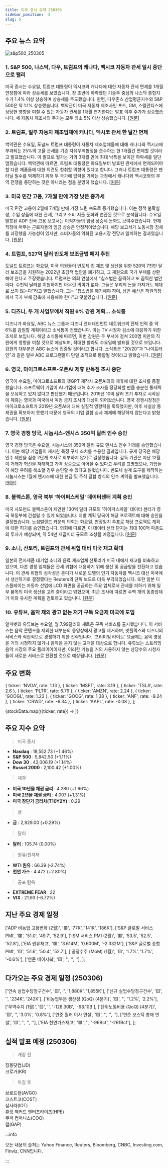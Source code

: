 ```yaml
---
title: 미국 증시 요약 250305
sidebar_position: -3
slug: 5
---
```


## 주요 뉴스 요약

![s&p500_250305](/map/250305.png)

### 1. **S&P 500, 나스닥, 다우, 트럼프의 캐나다, 멕시코 자동차 관세 일시 중단으로 랠리**

미국 증시는 수요일, 트럼프 대통령이 멕시코와 캐나다에 대한 자동차 관세 면제를 1개월 연장함에 따라 상승세를 보였습니다. 장 초반에 하락했던 기술주 중심의 나스닥 종합지수가 1.4% 이상 상승하며 상승세를 주도했습니다. 한편, 다우존스 산업평균지수와 S&P 500은 약 1.1% 상승했습니다. 백악관이 미국 자동차 제조사인 포드, GM, 스텔란티스에 상당한 영향을 미칠 수 있는 자동차 관세를 1개월 연기한다는 발표 이후 주가가 상승했습니다. 세 자동차 제조사의 주가는 모두 최소 5% 이상 상승했습니다. [[원문]](https://finance.yahoo.com/news/live/stock-market-today-sp-500-nasdaq-dow-rally-after-trump-pauses-canada-mexico-auto-tariffs-003340994.html)

### 2. **트럼프, 일부 자동차 제조업체에 캐나다, 멕시코 관세 한 달간 면제**

백악관은 수요일, 도널드 트럼프 대통령이 자동차 제조업체들에 대해 캐나다와 멕시코에 부과되는 25%의 고율 관세를 기존 자유무역협정을 준수하는 한 1개월간 면제할 것이라고 발표했습니다. 이 발표로 월가는 거의 3개월 만에 최대 낙폭을 보이던 하락세를 일단 멈췄습니다. 백악관에 따르면, 트럼프 대통령은 화요일부터 발효된 관세에서 면제되어야 할 다른 제품들에 대한 의견도 청취할 의향이 있다고 합니다. 그러나 트럼프 대통령은 펜타닐 밀수를 억제하기 위해 두 국가에 압력을 가하는 과정에서 캐나다와 멕시코와의 무역 전쟁을 중단하는 것은 아니라는 점을 분명히 했습니다. [[원문]](https://www.reuters.com/world/americas/us-make-canada-mexico-tariff-announcement-wednesday-commerce-chief-says-2025-03-05/)

### 3. **미국 민간 고용, 7개월 만에 가장 낮은 증가세**

미국 민간 고용이 2월에 7개월 만에 가장 느린 속도로 증가했습니다. 이는 정책 불확실성, 수입 상품에 대한 관세, 그리고 소비 지출 둔화와 연관된 것으로 분석됩니다. 수요일 발표된 ADP 전국 고용 보고서는 이직자들의 임금 상승세 둔화도 보여주었습니다. 현재 직장에 머무는 근로자들의 임금 상승은 안정적이었습니다. 해당 보고서가 노동시장 침체를 과장했을 가능성이 있지만, 소비자들의 악화된 고용시장 전망과 일치하는 결과였습니다. [[원문]](https://www.reuters.com/markets/us/us-private-payrolls-slow-sharply-february-2025-03-05/)

### 4. **트럼프, 527억 달러 반도체 보조금법 폐지 추진**

도널드 트럼프는 화요일, 미국 의원들이 반도체 칩 제조 및 생산을 위한 520억 7천만 달러 보조금을 지원하는 2022년 초당적 법안을 폐기하고, 그 재원으로 국가 부채를 상환해야 한다고 주장했습니다. 트럼프는 의회 연설에서 "칩스법은 끔찍하고 또 끔찍한 법안이다. 수천억 달러를 지원하지만 아무런 의미가 없다. 그들은 우리의 돈을 가져가도 제대로 쓰지 않는다"라고 말했습니다. 그는 "칩스법을 폐기해야 하며, 남은 예산은 하원의장께서 국가 부채 감축에 사용해야 한다"고 덧붙였습니다. [[원문]](https://www.reuters.com/technology/trump-wants-kill-527-billion-semiconductor-chips-subsidy-law-2025-03-05/)

### 5. **디즈니, 두 개 사업부에서 직원 6% 감원 계획... 소식통**

디즈니가 화요일, ABC 뉴스 그룹과 디즈니 엔터테인먼트 네트워크의 전체 인력 중 약 6%를 감원할 계획이라고 소식통이 전했습니다. 이는 TV 시청자 감소에 대응하기 위한 조치로 보입니다. 해당 소식통에 따르면, 이번 감원은 두 부서에 걸쳐 200명 미만의 직원에게 영향을 미칠 것으로 예상되며, 최대한 빨라도 수요일에 발표될 것으로 보입니다. 감원의 대부분은 ABC 뉴스에 집중될 것이라고 합니다. 소식통은 "20/20"과 "나이트라인"과 같은 일부 ABC 프로그램들이 단일 조직으로 통합될 것이라고 밝혔습니다. [[원문]](https://www.reuters.com/business/media-telecom/disney-cut-nearly-6-staff-across-units-wsj-reports-2025-03-05/)

### 6. **영국, 마이크로소프트-오픈AI 제휴 반독점 조사 중단**

영국이 수요일, 마이크로소프트의 챗GPT 제작사 오픈AI와의 제휴에 대한 조사를 종결했습니다. 소프트웨어 기업이 AI 기업에 대해 추가 조사를 정당화할 만큼 충분한 통제력을 보유하고 있지 않다고 판단했기 때문입니다. 2019년 10억 달러 초기 투자로 시작된 이 제휴는 영국과 미국에서 독점 금지 조사의 대상이 되어왔습니다. 영국 경쟁시장청은 마이크로소프트가 2019년 오픈AI에 대해 실질적 영향력을 획득했지만, 이후 사실상 통제권을 확보하지 못했기 때문에 영국의 기업 결합 심사 체제에 해당하지 않는다고 밝혔습니다. [[원문]](https://www.reuters.com/technology/uk-says-microsoftopenai-partnership-does-not-need-anti-trust-investigation-2025-03-05/)

### 7. **영국 경쟁 당국, 시놉시스-앤시스 350억 달러 인수 승인**

영국 경쟁 당국은 수요일, 시놉시스의 350억 달러 규모 앤시스 인수 거래를 승인했습니다. 이는 해당 기업들이 제시한 특정 구제 조치를 수용한 결과입니다. 규제 당국은 해당 인수 제안을 심층 2단계 조사로 회부하지 않기로 결정했습니다. 감독 기관은 지난 12월 이 거래가 혁신을 저해하고 가격 상승으로 이어질 수 있다고 우려를 표명했으나, 기업들이 해당 우려를 해소할 경우 승인할 수 있다고 밝혔습니다. 반도체 설계 도구를 제작하는 시놉시스는 1월에 앤시스에 대한 현금 및 주식 결합 방식의 인수 계약을 발표했습니다. [[원문]](https://www.reuters.com/markets/deals/uk-competition-regulator-clears-35-billion-synopsys-ansys-deal-2025-03-05/)

### 8. **블랙스톤, 영국 북부 '하이퍼스케일' 데이터센터 계획 승인**

미국 사모펀드 블랙스톤이 제안한 130억 달러 규모의 '하이퍼스케일' 데이터 센터가 영국 북동부에 건설될 수 있게 되었습니다. 지방 계획 당국이 해당 프로젝트에 대해 승인을 결정했습니다. 노섬벌랜드 카운티 의회는 화요일, 만장일치 투표로 해당 프로젝트 계획에 대한 허가를 승인했습니다. 의회에 따르면, 이 데이터 센터 단지는 최대 100억 파운드의 투자가 예상되며, 약 54만 제곱미터 규모로 조성될 예정입니다. [[원문]](https://www.reuters.com/technology/blackstones-plans-northern-england-hyperscale-data-centre-get-green-light-2025-03-05/)

### 9. **소니, 산토리, 트럼프의 관세 위협 대비 미국 재고 확대**

일본의 전자제품 대기업 소니와 음료 제조업체 산토리가 미국 내에서 재고를 비축하고 있으며, 다른 경쟁 업체들은 관세 위협에 대응하기 위해 생산 및 공급망을 전환하고 있습니다. 이 관세 위협의 심각성은 혼다가 새로운 모델의 인기 자동차를 멕시코 대신 미국에서 생산하기로 결정했다는 Reuters의 단독 보도로 더욱 부각되었습니다. 또한 일본 디스플레이는 자동차 산업에 LCD 화면을 공급하는 주요 업체로서 관세를 피하기 위해 일부 품목의 미국 생산을 고려 중이라고 밝혔으며, 최근 조사에 따르면 수백 개의 동종업체가 이와 유사한 계획을 검토하고 있습니다. [[원문]](https://www.reuters.com/business/sony-suntory-build-us-stockpiles-japan-faces-trump-tariff-threat-2025-03-05/)

### 10. **유튜브, 음악 제외 광고 없는 저가 구독 요금제 미국에 도입**

알파벳의 유튜브는 수요일, 월 7.99달러의 새로운 구독 서비스를 출시했습니다. 이 서비스는 음악 콘텐츠를 제외한 대부분의 동영상에서 광고를 제거하며, 넷플릭스와 디즈니의 서비스와 직접적으로 경쟁하기 위한 전략입니다. '프리미엄 라이트' 요금제는 음악 영상을 거의 시청하지 않거나 음악을 듣지 않는 고객을 대상으로 합니다. 유튜브는 스트리밍 음악 시장의 주요 플레이어이지만, 이러한 기능을 거의 사용하지 않는 상당수의 시청자들이 새로운 서비스로 전환할 것으로 예상됩니다. [[원문]](https://www.reuters.com/technology/youtube-brings-cheaper-subscription-tier-us-with-no-ads-except-music-2025-03-05/)

## 주요 변화

  { ticker: 'NVDA', rate: 1.13 },
  { ticker: 'MSFT', rate: 3.19 },
  { ticker: 'TSLA', rate: 2.6 },
  { ticker: 'PLTR', rate: 6.79 },
  { ticker: 'AMZN', rate: 2.24 },
  { ticker: 'GOOGL', rate: 1.23 },
  { ticker: 'GOOG', rate: 1.38 },
  { ticker: 'ANF', rate: -9.24 },
  { ticker: 'CRWD', rate: -6.34 },
  { ticker: 'AAPL', rate: -0.08 },
];

{stockData.map(({ticker, rate}) => <StockCardMini key={ticker} ticker={ticker} rate={rate}></StockCardMini>)}

## 주요 지수 요약

> 미국 증시

- **Nasdaq** : 18,552.73 (+1.46%)
- **S&P 500** : 5,842.50 (+1.11%)
- **Dow 30** : 43,006.19 (+1.14%)
- **Russel 2000** : 2,100.42 (+1.00%)

> 채권

- **미국 10년물 채권 금리** : 4.280 (+1.66%)
- **미국 2년물 채권 금리** : 4.007 (+1.31%)
- **미국 장단기 금리차(T10Y2Y)** : 0.29

> 금

- **금** : 2,929.00 (+0.29%)

> 달러

- **달러** : 105.74 (0.00%)

> 원유/원자재

- **WTI 원유** : 66.39 (-2.74%)
- **천연 가스** : 4.472 (+2.80%)

> 공포 탐욕

- **EXTREME FEAR** : 22
- **VIX** : 21.93 (-6.72%)

## 지난 주요 경제 일정

  ['ADP 비농업 고용변화 (2월)', '🟥', '77K', '141K', '186K'],
  ['S&P 글로벌 서비스 PMI', '🟥', '51.0', '49.7', '52.9'],
  ['ISM 서비스 PMI (2월)', '🟥', '53.5', '52.5', '52.8'],
  ['EIA 원유재고', '🟥', '3.614M', '0.600M', '-2.332M'],
  ['S&P 글로벌 종합 PMI', '🟨', '51.6', '50.4', '52.7'],
  ['공장수주 (MoM) (1월)', '🟨', '1.7%', '1.7%', '-0.6%'],
  ['연준 베이지북', '🟨', '', '', ''],
];

<EconomicCalendar data={eventsData} />

## 다가오는 주요 경제 일정 (250306)

  ['연속 실업수당청구건수', '🟨', '', '1,880K', '1,855K'],
  ['신규 실업수당청구건수', '🟨', '', '234K', '242K'],
  ['비농업부문 생산성 (QoQ) (4분기)', '🟨', '', '1.2%', '2.2%'],
  ['무역수지 (1월)', '🟨', '', '-128.30B', '-98.10B'],
  ['단위노동비용 (QoQ) (4분기)', '🟨', '', '3.0%', '0.8%'],
  ['연준 월러 이사 연설', '🟨', '', '', ''],
  ['연준 보스틱 총재 연설', '🟨', '', '', ''],
  ['EIA 천연가스재고', '🟩', '', '-96Bcf', '-261Bcf'],
];

<EconomicCalendar data={nextEventsData} />

## 실적 발표 예정 (250306)

> 개장 전

징동닷컴(JD)  
크로거(KR)

> 마감 후

브로드컴(AVGO)  
코스트코(COST)  
삼사라(IOT)  
휴렛 팩커드 엔터프라이즈(HPE)  
쿠퍼 컴퍼니스(COO)  
갭(GAP)

:::info

모든 내용의 출처는 Yahoo Finance, Reuters, Bloomberg, CNBC, Investing.com, Finviz, CNN입니다.

:::
